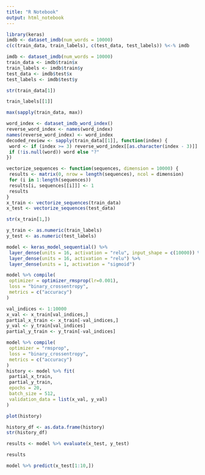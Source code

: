 ```yaml
---
title: "R Notebook"
output: html_notebook
---
```


```r
library(keras)
imdb <- dataset_imdb(num_words = 10000)
c(c(train_data, train_labels), c(test_data, test_labels)) %<-% imdb

```

```r
imdb <- dataset_imdb(num_words = 10000)
train_data <- imdb$train$x
train_labels <- imdb$train$y
test_data <- imdb$test$x
test_labels <- imdb$test$y
```

```r
str(train_data[1])
```

```r
train_labels[[1]]
```

```r
max(sapply(train_data, max))
```

```r
word_index <- dataset_imdb_word_index()
reverse_word_index <- names(word_index)
names(reverse_word_index) <- word_index
decoded_review <- sapply(train_data[[1]], function(index) {
 word <- if (index >= 3) reverse_word_index[[as.character(index - 3)]]
 if (!is.null(word)) word else "?"
})
```

```r
vectorize_sequences <- function(sequences, dimension = 10000) {
 results <- matrix(0, nrow = length(sequences), ncol = dimension)
 for (i in 1:length(sequences))
 results[i, sequences[[i]]] <- 1
 results
}
x_train <- vectorize_sequences(train_data)
x_test <- vectorize_sequences(test_data)
```

```r
str(x_train[1,])
```

```r
y_train <- as.numeric(train_labels)
y_test <- as.numeric(test_labels)
```

```r
model <- keras_model_sequential() %>%
 layer_dense(units = 16, activation = "relu", input_shape = c(10000)) %>%
 layer_dense(units = 16, activation = "relu") %>%
 layer_dense(units = 1, activation = "sigmoid")
```

```r
model %>% compile(
 optimizer = optimizer_rmsprop(lr=0.001),
 loss = "binary_crossentropy",
 metrics = c("accuracy")
)
```

```r
val_indices <- 1:10000
x_val <- x_train[val_indices,]
partial_x_train <- x_train[-val_indices,]
y_val <- y_train[val_indices]
partial_y_train <- y_train[-val_indices]
```

```r
model %>% compile(
 optimizer = "rmsprop",
 loss = "binary_crossentropy",
 metrics = c("accuracy")
)
history <- model %>% fit(
 partial_x_train,
 partial_y_train,
 epochs = 20,
 batch_size = 512,
 validation_data = list(x_val, y_val)
)
```

```r
plot(history)
```

```r
history_df <- as.data.frame(history)
str(history_df)
```

```r
results <- model %>% evaluate(x_test, y_test)
```

```r
results
```

```r
model %>% predict(x_test[1:10,])
```

